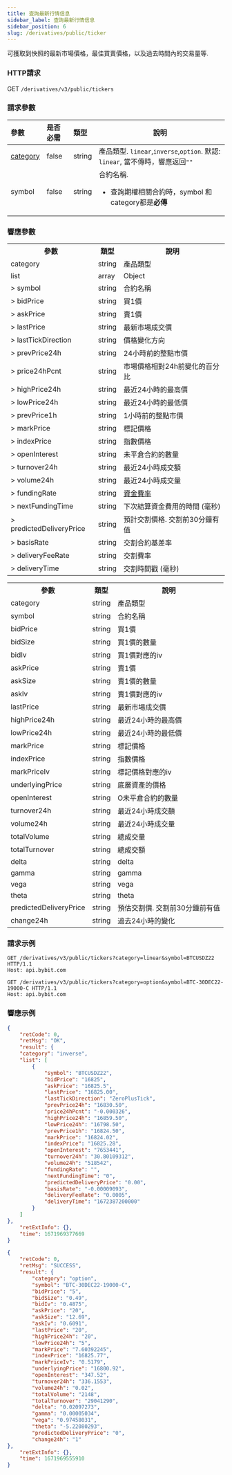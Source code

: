 ```yaml
---
title: 查詢最新行情信息
sidebar_label: 查詢最新行情信息
sidebar_position: 6
slug: /derivatives/public/ticker
---
```


可獲取到快照的最新市場價格，最佳買賣價格，以及過去時間內的交易量等.


### HTTP請求
GET `/derivatives/v3/public/tickers`

### 請求參數
| 參數 | 是否必需 | 類型 | 說明|
|:----- |:-------|:-----|------ |
|[category](../enum#category) |false |string |產品類型. `linear`,`inverse`,`option`. 默認: `linear`, 當不傳時，響應返回`""`|
|symbol |false |string |合約名稱. <ul><li>查詢期權相關合約時，symbol 和 category都是**必傳**</li></ul>|

### 響應參數
<Tabs>
<TabItem value="future" label="linear&inverse" default>
    <table border="0.5">
        <tr>
            <th>參數</th><th>類型</th><th>說明</th>
        </tr>
        <tr>
            <td>category</td><td>string</td><td>產品類型</td>
        </tr>
        <tr>
            <td>list</td><td>array</td><td>Object</td>
        </tr>
        <tr>
            <td>> symbol</td><td>string</td><td>合約名稱</td>
        </tr>
        <tr>
            <td>> bidPrice</td><td>string</td><td>買1價</td>
        </tr>
        <tr>
            <td>> askPrice</td><td>string</td><td>賣1價</td>
        </tr>
        <tr>
            <td>> lastPrice</td><td>string</td><td>最新市場成交價</td>
        </tr>
        <tr>
            <td>> lastTickDirection</td><td>string</td><td>價格變化方向</td>
        </tr>
        <tr>
            <td>> prevPrice24h</td><td>string</td><td>24小時前的整點市價</td>
        </tr>
        <tr>
            <td>> price24hPcnt</td><td>string</td><td>市場價格相對24h前變化的百分比</td>
        </tr>
        <tr>
            <td>> highPrice24h</td><td>string</td><td>最近24小時的最高價</td>
        </tr>
        <tr>
            <td>> lowPrice24h</td><td>string</td><td>最近24小時的最低價</td>
        </tr>
        <tr>
            <td>> prevPrice1h</td><td>string</td><td>1小時前的整點市價 </td>
        </tr>
        <tr>
            <td>> markPrice</td><td>string</td><td>標記價格</td>
        </tr>
        <tr>
            <td>> indexPrice</td><td>string</td><td>指數價格</td>
        </tr>
        <tr>
            <td>> openInterest</td><td>string</td><td>未平倉合約的數量</td>
        </tr>
        <tr>
            <td>> turnover24h</td><td>string</td><td>最近24小時成交額</td>
        </tr>
        <tr>
            <td>> volume24h</td><td>string</td><td>最近24小時成交量</td>
        </tr>
        <tr>
            <td>> fundingRate</td><td>string</td><td><a href="https://www.bybit.com/zh-TW/help-center/bybitHC_Article?language=zh_TW&id=000001123">資金費率</a></td>
        </tr>
        <tr>
            <td>> nextFundingTime</td><td>string</td><td>下次結算資金費用的時間 (毫秒)</td>
        </tr>
        <tr>
            <td>> predictedDeliveryPrice</td><td>string</td><td>預計交割價格. 交割前30分鐘有值</td>
        </tr>
        <tr>
            <td>> basisRate</td><td>string</td><td>交割合約基差率</td>
        </tr>
        <tr>
            <td>> deliveryFeeRate</td><td>string</td><td>交割費率</td>
        </tr>
        <tr>
            <td>> deliveryTime</td><td>string</td><td>交割時間戳 (毫秒)</td>
        </tr>
    </table>
</TabItem>

<TabItem value="option" label="option">
    <table border="0.5">
        <tr>
            <th>參數</th><th>類型</th><th>說明</th>
        </tr>
        <tr>
            <td>category</td><td>string</td><td>產品類型</td>
        </tr>
        <tr>
            <td>symbol </td><td>string </td><td>合約名稱 </td>
        </tr>
        <tr>
            <td>bidPrice </td><td>string </td><td>買1價 </td>
        </tr>
        <tr>
            <td>bidSize </td><td>string </td><td>買1價的數量 </td>
        </tr>
        <tr>
            <td>bidIv </td><td>string </td><td>買1價對應的iv </td>
        </tr>
        <tr>
            <td>askPrice </td><td>string </td><td>賣1價 </td>
        </tr>
        <tr>
            <td>askSize </td><td>string </td><td>賣1價的數量 </td>
        </tr>
        <tr>
            <td>askIv </td><td>string </td><td>賣1價對應的iv </td>
        </tr>
        <tr>
            <td>lastPrice </td><td>string </td><td>最新市場成交價 </td>
        </tr>
        <tr>
            <td>highPrice24h </td><td>string </td><td>最近24小時的最高價 </td>
        </tr>
        <tr>
            <td>lowPrice24h </td><td>string </td><td>最近24小時的最低價 </td>
        </tr>
        <tr>
            <td>markPrice </td><td>string </td><td>標記價格 </td>
        </tr>
        <tr>
            <td>indexPrice </td><td>string </td><td>指數價格 </td>
        </tr>
        <tr>
            <td>markPriceIv </td><td>string </td><td>標記價格對應的iv </td>
        </tr>
        <tr>
            <td>underlyingPrice </td><td>string </td><td>底層資產的價格 </td>
        </tr>
        <tr>
            <td>openInterest </td><td>string </td><td>O未平倉合約的數量 </td>
        </tr>
        <tr>
            <td>turnover24h </td><td>string </td><td>最近24小時成交額 </td>
        </tr>
        <tr>
            <td>volume24h </td><td>string </td><td>最近24小時成交量 </td>
        </tr>
        <tr>
            <td>totalVolume </td><td>string </td><td>總成交量 </td>
        </tr>
        <tr>
            <td>totalTurnover </td><td>string </td><td>總成交額 </td>
        </tr>
        <tr>
            <td>delta </td><td>string </td><td>delta </td>
        </tr>
        <tr>
            <td>gamma </td><td>string </td><td>gamma </td>
        </tr>
        <tr>
            <td>vega </td><td>string </td><td>vega </td>
        </tr>
        <tr>
            <td>theta </td><td>string </td><td>theta </td>
        </tr>
        <tr>
            <td>predictedDeliveryPrice </td><td>string </td><td>預估交割價. 交割前30分鐘前有值 </td>
        </tr>
        <tr>
            <td>change24h </td><td>string </td><td>過去24小時的變化 </td>
        </tr>
    </table>
</TabItem>
</Tabs>

### 請求示例

<Tabs>
<TabItem value="console-inverse" label="inverse">

```http
GET /derivatives/v3/public/tickers?category=linear&symbol=BTCUSDZ22 HTTP/1.1
Host: api.bybit.com​
```

</TabItem>

<TabItem value="console-option" label="option">

```http
GET /derivatives/v3/public/tickers?category=option&symbol=BTC-30DEC22-19000-C HTTP/1.1
Host: api.bybit.com​
```

</TabItem>
</Tabs>

### 響應示例

<Tabs>
<TabItem value="js inverse" label="inverse">

```json
{
    "retCode": 0,
    "retMsg": "OK",
    "result": {
    "category": "inverse",
    "list": [
        {
            "symbol": "BTCUSDZ22",
            "bidPrice": "16825",
            "askPrice": "16825.5",
            "lastPrice": "16825.00",
            "lastTickDirection": "ZeroPlusTick",
            "prevPrice24h": "16830.50",
            "price24hPcnt": "-0.000326",
            "highPrice24h": "16859.50",
            "lowPrice24h": "16798.50",
            "prevPrice1h": "16824.50",
            "markPrice": "16824.02",
            "indexPrice": "16825.28",
            "openInterest": "7653441",
            "turnover24h": "30.80109312",
            "volume24h": "518542",
            "fundingRate": "",
            "nextFundingTime": "0",
            "predictedDeliveryPrice": "0.00",
            "basisRate": "-0.00009093",
            "deliveryFeeRate": "0.0005",
            "deliveryTime": "1672387200000"
        }
    ]
},
    "retExtInfo": {},
    "time": 1671969377669
}
```
</TabItem>

<TabItem value="js option" label="option">

```json
{
    "retCode": 0,
    "retMsg": "SUCCESS",
    "result": {
        "category": "option",
        "symbol": "BTC-30DEC22-19000-C",
        "bidPrice": "5",
        "bidSize": "0.49",
        "bidIv": "0.4875",
        "askPrice": "20",
        "askSize": "12.69",
        "askIv": "0.6091",
        "lastPrice": "20",
        "highPrice24h": "20",
        "lowPrice24h": "5",
        "markPrice": "7.60392245",
        "indexPrice": "16825.77",
        "markPriceIv": "0.5179",
        "underlyingPrice": "16800.92",
        "openInterest": "347.52",
        "turnover24h": "336.1553",
        "volume24h": "0.02",
        "totalVolume": "2148",
        "totalTurnover": "29041290",
        "delta": "0.02097273",
        "gamma": "0.00005034",
        "vega": "0.97458031",
        "theta": "-5.22080293",
        "predictedDeliveryPrice": "0",
        "change24h": "1"
},
    "retExtInfo": {},
    "time": 1671969555910
}
```
</TabItem>
</Tabs>

